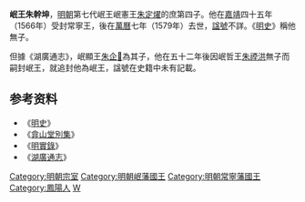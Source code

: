 '''岷王朱幹坤'''{{BD|？||1579年|catIdx=Z朱}}，[[明朝|明朝]]第七代岷王岷憲王[[朱定燿|朱定燿]]的庶第四子。他在[[嘉靖|嘉靖]]四十五年（1566年）受封常寧王，後在[[萬曆|萬曆]]七年（1579年）去世，[[諡號|諡號]]不詳。《[[明史|明史]]》稱他無子。

但據《湖廣通志》，岷顯王[[朱企𨰘|朱企𨰘]]為其子，他在五十二年後因岷哲王[[朱禋洪|朱禋洪]]無子而嗣封岷王，就追封他為岷王，諡號在史籍中未有記載。

==参考资料==
*《[[明史|明史]]》
*《[[弇山堂別集|弇山堂別集]]》
*《[[明實錄|明實錄]]》
*《[[湖廣通志|湖廣通志]]》

{{s-start}}
{{s-none|無|[[明朝|明政府]]始封之王}}
{{s-ttl|title=[[明朝藩王列表_(岷王系)#常寧國|明朝常寧國國王]]|years=1566年—1579年}}
{{s-aft|after=子[[朱企𨰘|朱企𨰘]]}}
{{end}}

[[Category:明朝宗室|Category:明朝宗室]]
[[Category:明朝岷藩國王|Category:明朝岷藩國王]]
[[Category:明朝常寧藩國王|Category:明朝常寧藩國王]]
[[Category:鳳陽人|Category:鳳陽人]]
[[Category:朱姓|W]]